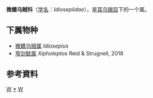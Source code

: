 {{Automatic Taxobox
| taxon = Idiosepiidae
| authority = Appellöf, 1898
}}

'''微鳍乌贼科'''（[[学名|学名]]：''Idiosepiidae''），是[[耳乌贼目|耳乌贼目]]下的一个属。

==下属物种==
* [[微鳍乌贼属|微鳍乌贼属]] ''Idiosepius''
* [[窄剑鱿属|窄剑鱿属]] ''Xipholeptos'' Reid & Strugnell, 2018

==参考資料==
{{reflist}}

{{taxonbar}}
[[Category:_耳乌贼目|W]]
[[Category:_微鳍乌贼科|*]]
[[Category:_1898年描述的分类群|W]]